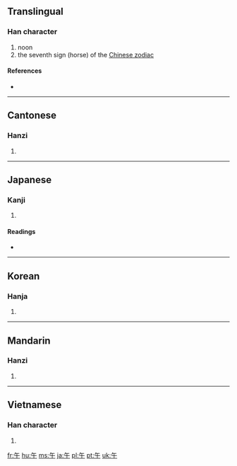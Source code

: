{{also|牛}}
==Translingual==

===Han character===
{{Han char|rn=24|rad=十|as=02|sn=4|four=8040<sub>0</sub>|canj=人十 (OJ), X人十 (XOJ)}}

# noon
# the seventh sign (horse) of the [[Wikipedia:Chinese zodiac|Chinese zodiac]]

====References====
* {{Han ref|kx=0156.040|dkj=02703|dj=0354.010|hdz=10406.010|uh=5348|ud=21320|bh=A4C8|bd=42184}}

----

==Cantonese==

===Hanzi===
{{yue-hanzi|jyut=|y=ng5}}

# {{defn|Cantonese|sort=十02}}

----

==Japanese==

===Kanji===
{{ja-kanji|grade=2|rs=十02}}

# {{defn|Japanese}}

====Readings====
* {{ja-readings|on=[[ご]] (go)|kun=[[うま]] (uma)}}

----

==Korean==

===Hanja===
{{ko-hanja|hangeul=오|eumhun=낮|rv=o|mr=o}}

# {{defn|Korean|sort=十02}}

----

==Mandarin==

===Hanzi===
{{cmn-hanzi|pin=[[wǔ]] ([[wu3]])|wg=wu<sup>3</sup>}}

# {{defn|Mandarin|sort=十02}}

----

==Vietnamese==

===Han character===
{{vi-hantu|[[ngọ]], [[ngỏ]], [[ngõ]]|rs=十02}}

# {{defn|Vietnamese|sort=十02}}

[[fr:午]]
[[hu:午]]
[[ms:午]]
[[ja:午]]
[[pl:午]]
[[pt:午]]
[[uk:午]]